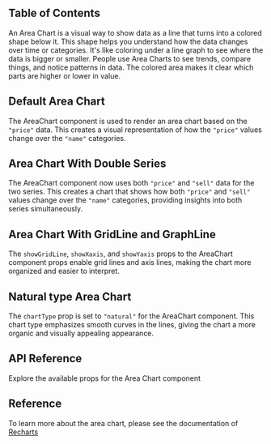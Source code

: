 

## Table of Contents

An Area Chart is a visual way to show data as a line that turns into a colored shape below it. This shape helps you understand how the data changes over time or categories. It's like coloring under a line graph to see where the data is bigger or smaller. People use Area Charts to see trends, compare things, and notice patterns in data. The colored area makes it clear which parts are higher or lower in value.

## Default Area Chart

The AreaChart component is used to render an area chart based on the `"price"` data. This creates a visual representation of how the `"price"` values change over the `"name"` categories.

<CodePreview github="Chart/AreaChart.tsx" code={DefaultAreaChartCode}>
  <DefaultAreaChart />
</CodePreview>

## Area Chart With Double Series

The AreaChart component now uses both `"price"` and `"sell"` data for the two series. This creates a chart that shows how both `"price"` and `"sell"` values change over the `"name"` categories, providing insights into both series simultaneously.

<CodePreview github="Chart/AreaChart.tsx" code={AreaChartWithDoubleSeriesCode}>
  <AreaChartWithDoubleSeries />
</CodePreview>

## Area Chart With GridLine and GraphLine

The `showGridLine`, `showXaxis`, and `showYaxis` props to the AreaChart component props enable grid lines and axis lines, making the chart more organized and easier to interpret.

<CodePreview github="Chart/AreaChart.tsx" code={AreaChartWithGridGraphLineCode}>
  <AreaChartWithGridGraphLine />
</CodePreview>

## Natural type Area Chart

The `chartType` prop is set to `"natural"` for the AreaChart component. This chart type emphasizes smooth curves in the lines, giving the chart a more organic and visually appealing appearance.

<CodePreview github="Chart/AreaChart.tsx" code={SmoothAreaChartCode}>
  <SmoothAreaChart />
</CodePreview>

## API Reference

Explore the available props for the Area Chart component

<ComponentApi data={areaChartAPIData} />

## Reference

To learn more about the area chart, please see the documentation of [Recharts](https://recharts.org/en-US)
